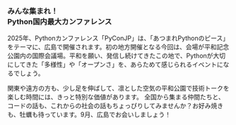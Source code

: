 ### みんな集まれ！<br/>Python国内最大カンファレンス

2025年、Pythonカンファレンス「PyConJP」は、「あつまれPythonのピース」をテーマに、広島で開催されます。初の地方開催となる今回は、会場が平和記念公園内の国際会議場。平和を願い、発信し続けてきたこの地で、Pythonが大切にしてきた「多様性」や「オープンさ」を、あらためて感じられるイベントになるでしょう。

関東や遠方の方も、少し足を伸ばして、凛とした空気の平和公園で技術トークを楽しむ時間には、きっと特別な価値があります。
全国から集まる仲間たちと、コードの話も、これからの社会の話もちょっぴりしてみませんか？お好み焼きも、牡蠣も待っています。9月、広島でお会いしましょう！
